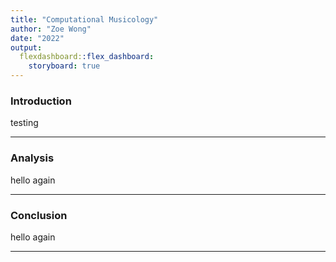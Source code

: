```yaml
---
title: "Computational Musicology"
author: "Zoe Wong"
date: "2022"
output: 
  flexdashboard::flex_dashboard:
    storyboard: true
---
```


### Introduction

testing



***

### Analysis

hello again

***


### Conclusion

hello again



***